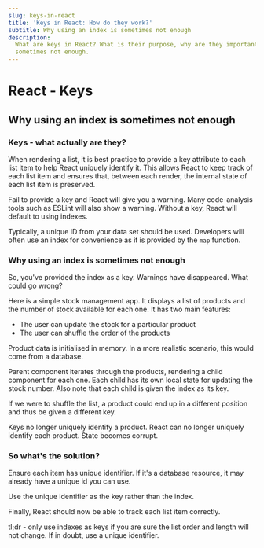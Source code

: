 ```yaml
---
slug: keys-in-react
title: 'Keys in React: How do they work?'
subtitle: Why using an index is sometimes not enough
description:
  What are keys in React? What is their purpose, why are they important and why using an index is
  sometimes not enough.
---
```


# React - Keys

## Why using an index is sometimes not enough

### Keys - what actually are they?

When rendering a list, it is best practice to provide a key attribute to each list item to help
React uniquely identify it. This allows React to keep track of each list item and ensures that,
between each render, the internal state of each list item is preserved.

Fail to provide a key and React will give you a warning. Many code-analysis tools such as ESLint
will also show a warning. Without a key, React will default to using indexes.

Typically, a unique ID from your data set should be used. Developers will often use an index for
convenience as it is provided by the `map` function.

### Why using an index is sometimes not enough

So, you've provided the index as a key. Warnings have disappeared. What could go wrong?

Here is a simple stock management app. It displays a list of products and the number of stock
available for each one. It has two main features:

- The user can update the stock for a particular product
- The user can shuffle the order of the products

<PostImage src='/images/keys-1.png' alt='Stock management app' width='100px' />

Product data is initialised in memory. In a more realistic scenario, this would come from a
database.

<PostImage src='/images/keys-2.png' alt='Initial product data' width='200px' />

Parent component iterates through the products, rendering a child component for each one. Each child
has its own local state for updating the stock number. Also note that each child is given the index
as its key.

<PostImage src='/images/keys-3.png' alt='React code that renders the products' width='600px' />

If we were to shuffle the list, a product could end up in a different position and thus be given a
different key.

Keys no longer uniquely identify a product. React can no longer uniquely identify each product.
State becomes corrupt.

<PostImage
  src='/images/keys-4.gif'
  alt='State becoming corrupt with indexes as keys'
  width='100px'
/>

### So what's the solution?

Ensure each item has unique identifier. If it's a database resource, it may already have a unique id
you can use.

<PostImage src='/images/keys-5.png' alt='Giving each product a unique id' width='200px' />

Use the unique identifier as the key rather than the index.

<PostImage
  src='/images/keys-6.png'
  alt='Passing the unique id as a key into each list item'
  width='600px'
/>

Finally, React should now be able to track each list item correctly.

<PostImage src='/images/keys-7.gif' alt='Correct state using ids as keys' width='100px' />

tl;dr - only use indexes as keys if you are sure the list order and length will not change. If in
doubt, use a unique identifier.
